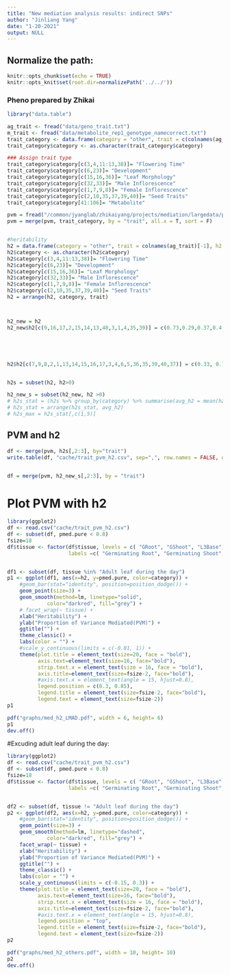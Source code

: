 ```yaml
---
title: "New mediation analysis results: indirect SNPs"
author: "Jinliang Yang"
date: "1-20-2021"
output: NULL
---
```



## Normalize the path:

```r
knitr::opts_chunk$set(echo = TRUE) 
knitr::opts_knit$set(root.dir=normalizePath('../../')) 
```

### Pheno prepared by Zhikai

```r
library("data.table")

ag_trait <- fread("data/geno_trait.txt")
m_trait <- fread("data/metabolite_rep1_genotype_namecorrect.txt")
trait_category <- data.frame(category = "other", trait = c(colnames(ag_trait)[-1], colnames(m_trait)[-1]))
trait_category$category <- as.character(trait_category$category)

### Assign trait type
trait_category$category[c(3,4,11:13,38)]= "Flowering Time"
trait_category$category[c(6,23)]= "Development"
trait_category$category[c(15,16,36)]= "Leaf Morphology"
trait_category$category[c(32,33)]= "Male Inflorescence"
trait_category$category[c(1,7,9,8)]= "Female Inflorescence"
trait_category$category[c(2,10,35,37,39,40)]= "Seed Traits"
trait_category$category[41:106]= "Metabolite"

pvm = fread("/common/jyanglab/zhikaiyang/projects/mediation/largedata/pvm_742rows_ag_met.csv")
pvm = merge(pvm, trait_category, by = "trait", all.x = T, sort = F)


#heritability
h2 = data.frame(category = "other", trait = colnames(ag_trait)[-1], h2 = 0)
h2$category <- as.character(h2$category)
h2$category[c(3,4,11:13,38)]= "Flowering Time"
h2$category[c(6,23)]= "Development"
h2$category[c(15,16,36)]= "Leaf Morphology"
h2$category[c(32,33)]= "Male Inflorescence"
h2$category[c(1,7,9,8)]= "Female Inflorescence"
h2$category[c(2,10,35,37,39,40)]= "Seed Traits"
h2 = arrange(h2, category, trait)



h2_new = h2 
h2_new$h2[c(9,16,17,2,15,14,13,40,3,1,4,35,39)] = c(0.73,0.29,0.37,0.4,0.34,0.3,0.49,0.11,0.17,0.21,0.31,0.30,0.27)





h2$h2[c(7,9,8,2,1,13,14,15,16,17,3,4,6,5,36,35,39,40,37)] = c(0.33, 0.71, 0.70, 0.56, 0.59, 0.60, 0.59, 0.50, 0.62, 0.66, 0.42, 0.37, 0.43, 0.24, 0.26, 0.42, 0.23, 0.35, 0.29 )


h2s = subset(h2, h2>0)

h2_new_s = subset(h2_new, h2 >0)
# h2s_stat = (h2s %>% group_by(category) %>% summarise(avg_h2 = mean(h2), median_h2 = median(h2), min_h2 = min(h2), max_h2 = max(h2), std_h2 = var(h2), num = n()))
# h2s_stat = arrange(h2s_stat, avg_h2)
# h2s_max = h2s_stat[,c(1,5)]
```


## PVM and h2

```r
df <- merge(pvm, h2s[,2:3], by="trait")
write.table(df, "cache/trait_pvm_h2.csv", sep=",", row.names = FALSE, quote=FALSE)


df = merge(pvm, h2_new_s[,2:3], by = "trait")
```


# Plot PVM with h2

```r
library(ggplot2)
df <- read.csv("cache/trait_pvm_h2.csv")
df <- subset(df, pmed.pure < 0.8)
fsize=18
df$tissue <- factor(df$tissue, levels = c( "GRoot", "GShoot", "L3Base", "L3Tip", "LMAD", "LMAN","Kern"),
                    labels =c( "Germinating Root", "Germinating Shoot", "Leaf 3 base", "Leaf 3 tip", "Adult leaf during the day", "Adult leaf at night","Kernels after pollination"))


df1 <- subset(df, tissue %in% "Adult leaf during the day")
p1 <- ggplot(df1, aes(x=h2, y=pmed.pure, color=category)) +
    #geom_bar(stat="identity", position=position_dodge()) +
    geom_point(size=3) +
    geom_smooth(method=lm, linetype="solid",
             color="darkred", fill="grey") +
    # facet_wrap(~ tissue) +
    xlab("Heritability") +
    ylab("Proportion of Variance Mediated(PVM)") +
    ggtitle("") +
    theme_classic() +
    labs(color = "") +
    #scale_y_continuous(limits = c(-0.01, 1)) +
    theme(plot.title = element_text(size=20, face = "bold"), 
          axis.text=element_text(size=16, face="bold"),
          strip.text.x = element_text(size = 16, face = "bold"),
          axis.title=element_text(size=fsize-2, face="bold"),
          #axis.text.x = element_text(angle = 15, hjust=0.8),
          legend.position = c(0.3, 0.85), 
          legend.title = element_text(size=fsize-2, face="bold"),
          legend.text = element_text(size=fsize-2))
p1

pdf("graphs/med_h2_LMAD.pdf", width = 6, height= 6)
p1
dev.off()
```


#Excuding adult leaf during the day:

```r
library(ggplot2)
df <- read.csv("cache/trait_pvm_h2.csv")
df <- subset(df, pmed.pure < 0.8)
fsize=18
df$tissue <- factor(df$tissue, levels = c( "GRoot", "GShoot", "L3Base", "L3Tip", "LMAD", "LMAN","Kern"),
                    labels =c( "Germinating Root", "Germinating Shoot", "Leaf 3 base", "Leaf 3 tip", "Adult leaf during the day", "Adult leaf at night","Kernels after pollination"))


df2 <- subset(df, tissue != "Adult leaf during the day")
p2 <- ggplot(df2, aes(x=h2, y=pmed.pure, color=category)) +
    #geom_bar(stat="identity", position=position_dodge()) +
    geom_point(size=3) +
    geom_smooth(method=lm, linetype="dashed",
             color="darkred", fill="grey") +
    facet_wrap(~ tissue) +
    xlab("Heritability") +
    ylab("Proportion of Variance Mediated(PVM)") +
    ggtitle("") +
    theme_classic() +
    labs(color = "") +
    scale_y_continuous(limits = c(-0.15, 0.3)) +
    theme(plot.title = element_text(size=20, face = "bold"), 
          axis.text=element_text(size=16, face="bold"),
          strip.text.x = element_text(size = 16, face = "bold"),
          axis.title=element_text(size=fsize-2, face="bold"),
          #axis.text.x = element_text(angle = 15, hjust=0.8),
          legend.position = "top", 
          legend.title = element_text(size=fsize-2, face="bold"),
          legend.text = element_text(size=fsize-2))
p2

pdf("graphs/med_h2_others.pdf", width = 10, height= 10)
p2
dev.off()


```
